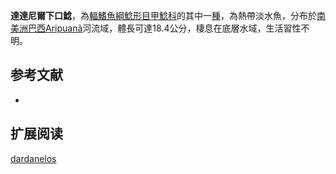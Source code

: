 {{Speciesbox
| name = 達達尼爾下口鯰
| image = 
| image_width = 250px
| image_caption = 
| status = NE
| status_system = IUCN3.1
| genus = Hypostomus
| species = dardanelos
| authority = Zawadzki & Carvalho, 2014
| synonyms = 
}}

'''達達尼爾下口鯰'''，為[[輻鰭魚綱|輻鰭魚綱]][[鯰形目|鯰形目]][[甲鯰科|甲鯰科]]的其中一[[種|種]]，為熱帶淡水魚，分布於[[南美洲|南美洲]][[巴西|巴西]]Aripuanã河流域，體長可達18.4公分，棲息在底層水域，生活習性不明。

==参考文献==
*{{FishBase_species|genus=Hypostomus|species=dardanelos|year=2014|month=12}}

== 扩展阅读 ==
{{refbegin}}
{{wikispecies-inline|Hypostomus dardanelos|達達尼爾下口鯰}}
{{refend}}
{{Taxonbar|from=Q21276119}}

[[Category:下口鯰屬|dardanelos]]